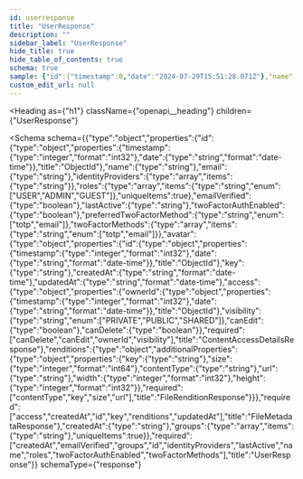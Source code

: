 ```yaml
---
id: userresponse
title: "UserResponse"
description: ""
sidebar_label: "UserResponse"
hide_title: true
hide_table_of_contents: true
schema: true
sample: {"id":{"timestamp":0,"date":"2024-07-29T15:51:28.071Z"},"name":"string","email":"string","identityProviders":["string"],"roles":["USER"],"emailVerified":true,"lastActive":"string","twoFactorAuthEnabled":true,"preferredTwoFactorMethod":"totp","twoFactorMethods":["totp"],"avatar":{"id":{"timestamp":0,"date":"2024-07-29T15:51:28.071Z"},"key":"string","createdAt":"2024-07-29T15:51:28.071Z","updatedAt":"2024-07-29T15:51:28.071Z","access":{"ownerId":{"timestamp":0,"date":"2024-07-29T15:51:28.071Z"},"visibility":"PRIVATE","canEdit":true,"canDelete":true},"renditions":{}},"createdAt":"string","groups":["string"]}
custom_edit_url: null
---
```



<Heading
  as={"h1"}
  className={"openapi__heading"}
  children={"UserResponse"}
>
</Heading>





<Schema
  schema={{"type":"object","properties":{"id":{"type":"object","properties":{"timestamp":{"type":"integer","format":"int32"},"date":{"type":"string","format":"date-time"}},"title":"ObjectId"},"name":{"type":"string"},"email":{"type":"string"},"identityProviders":{"type":"array","items":{"type":"string"}},"roles":{"type":"array","items":{"type":"string","enum":["USER","ADMIN","GUEST"]},"uniqueItems":true},"emailVerified":{"type":"boolean"},"lastActive":{"type":"string"},"twoFactorAuthEnabled":{"type":"boolean"},"preferredTwoFactorMethod":{"type":"string","enum":["totp","email"]},"twoFactorMethods":{"type":"array","items":{"type":"string","enum":["totp","email"]}},"avatar":{"type":"object","properties":{"id":{"type":"object","properties":{"timestamp":{"type":"integer","format":"int32"},"date":{"type":"string","format":"date-time"}},"title":"ObjectId"},"key":{"type":"string"},"createdAt":{"type":"string","format":"date-time"},"updatedAt":{"type":"string","format":"date-time"},"access":{"type":"object","properties":{"ownerId":{"type":"object","properties":{"timestamp":{"type":"integer","format":"int32"},"date":{"type":"string","format":"date-time"}},"title":"ObjectId"},"visibility":{"type":"string","enum":["PRIVATE","PUBLIC","SHARED"]},"canEdit":{"type":"boolean"},"canDelete":{"type":"boolean"}},"required":["canDelete","canEdit","ownerId","visibility"],"title":"ContentAccessDetailsResponse"},"renditions":{"type":"object","additionalProperties":{"type":"object","properties":{"key":{"type":"string"},"size":{"type":"integer","format":"int64"},"contentType":{"type":"string"},"url":{"type":"string"},"width":{"type":"integer","format":"int32"},"height":{"type":"integer","format":"int32"}},"required":["contentType","key","size","url"],"title":"FileRenditionResponse"}}},"required":["access","createdAt","id","key","renditions","updatedAt"],"title":"FileMetadataResponse"},"createdAt":{"type":"string"},"groups":{"type":"array","items":{"type":"string"},"uniqueItems":true}},"required":["createdAt","emailVerified","groups","id","identityProviders","lastActive","name","roles","twoFactorAuthEnabled","twoFactorMethods"],"title":"UserResponse"}}
  schemaType={"response"}
>
  
</Schema>
            
